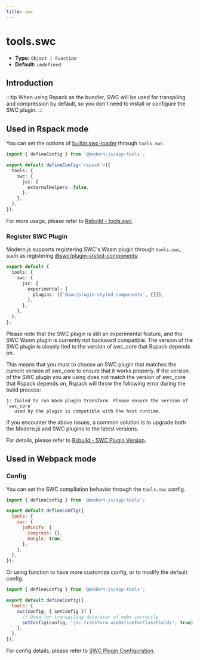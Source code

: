 ```yaml
---
title: swc
---
```


# tools.swc

- **Type:** `Object | Function`
- **Default:** `undefined`

## Introduction


<SWC />

:::tip
When using Rspack as the bundler, SWC will be used for transpiling and compression by default, so you don't need to install or configure the SWC plugin.
:::

## Used in Rspack mode

You can set the options of [builtin:swc-loader](https://rspack.rs/guide/features/builtin-swc-loader) through `tools.swc`.

```ts
import { defineConfig } from '@modern-js/app-tools';

export default defineConfig<'rspack'>({
  tools: {
    swc: {
      jsc: {
        externalHelpers: false,
      },
    },
  },
});
```

For more usage, please refer to [Rsbuild - tools.swc](https://rsbuild.rs/config/tools/swc).

### Register SWC Plugin

Modern.js supports registering SWC's Wasm plugin through `tools.swc`, such as registering [@swc/plugin-styled-components](https://www.npmjs.com/package/@swc/plugin-styled-components):

```ts
export default {
  tools: {
    swc: {
      jsc: {
        experimental: {
          plugins: [['@swc/plugin-styled-components', {}]],
        },
      },
    },
  },
};
```

Please note that the SWC plugin is still an experimental feature, and the SWC Wasm plugin is currently not backward compatible. The version of the SWC plugin is closely tied to the version of swc_core that Rspack depends on.

This means that you must to choose an SWC plugin that matches the current version of swc_core to ensure that it works properly. If the version of the SWC plugin you are using does not match the version of swc_core that Rspack depends on, Rspack will throw the following error during the build process:

```
1: failed to run Wasm plugin transform. Please ensure the version of `swc_core`
   used by the plugin is compatible with the host runtime.
```

If you encounter the above issues, a common solution is to upgrade both the Modern.js and SWC plugins to the latest versions.

For details, please refer to [Rsbuild - SWC Plugin Version](https://rsbuild.rs/guide/basic/configure-swc#swc-plugin-version).

## Used in Webpack mode


<EnableSWC />

### Config

You can set the SWC compilation behavior through the `tools.swc` config.

```js title="modern.config.ts"
import { defineConfig } from '@modern-js/app-tools';

export default defineConfig({
  tools: {
    swc: {
      jsMinify: {
        compress: {},
        mangle: true,
      },
    },
  },
});
```

Or using function to have more customize config, or to modify the default config.

```js title="modern.config.ts"
import { defineConfig } from '@modern-js/app-tools';

export default defineConfig({
  tools: {
    swc(config, { setConfig }) {
      // Used for transpiling decorator of mobx correctly
      setConfig(config, 'jsc.transform.useDefineForClassFields', true);
    },
  },
});
```

For config details, please refer to [SWC Plugin Configuration](/plugin/official/cli-plugins/plugin-swc.html#config).
